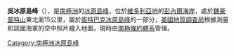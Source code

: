 {{coord|72|29|S|161|8|E|display=title}}

'''吳冰原島峰'''（{{lang-en|Wu Nunatak}}），是[[南極洲|南極洲]]的[[冰原島峰|冰原島峰]]，位於[[維多利亞地|維多利亞地]]的[[彭內爾海岸|彭內爾海岸]]，處於[[魏豪普特山|魏豪普特山]]東北面15公里，屬於[[奧特巴克冰原島峰|奧特巴克冰原島峰]]的一部分，[[美國地質調查局|美國地質調查局]]根據測量和該國海軍的空中照片繪入地圖，現時由[[南極條約體系|南極條約體系]]管理。

{{Antarctica-geo-stub}}
[[Category:南極洲冰原島峰|Category:南極洲冰原島峰]]